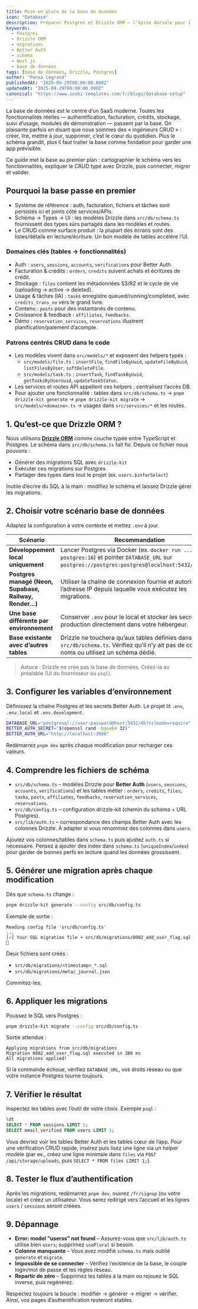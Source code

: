 ```yaml
---
title: Mise en place de la base de données
icon: "Database"
description: Préparer Postgres et Drizzle ORM — l’épine dorsale pour l’auth, la facturation, le stockage, les tâches et les tables métier.
keywords:
  - Postgres
  - Drizzle ORM
  - migrations
  - Better Auth
  - schéma
  - Next.js
  - base de données
tags: [base de données, Drizzle, Postgres]
author: "Pansa Legrand"
publishedAt: "2025-09-29T00:00:00.000Z"
updatedAt: "2025-09-29T00:00:00.000Z"
canonical: "https://www.sushi-templates.com/fr/blogs/database-setup"
---
```


La base de données est le centre d’un SaaS moderne. Toutes les fonctionnalités réelles — authentification, facturation, crédits, stockage, suivi d’usage, modules de démonstration — passent par la base. On plaisante parfois en disant que nous sommes des « ingénieurs CRUD » : créer, lire, mettre à jour, supprimer, c’est le cœur du quotidien. Plus le schéma grandit, plus il faut traiter la base comme fondation pour garder une app prévisible.

Ce guide met la base au premier plan : cartographier le schéma vers les fonctionnalités, expliquer le CRUD typé avec Drizzle, puis connecter, migrer et valider.

## Pourquoi la base passe en premier

- Système de référence : auth, facturation, fichiers et tâches sont persistés ici et joints côté services/APIs.
- Schéma → Types → UI : les modèles Drizzle dans `src/db/schema.ts` fournissent des types sûrs partagés dans les modèles et routes.
- Le CRUD comme surface produit : la plupart des écrans sont des listes/détails en lecture/écriture. Un bon modèle de tables accélère l’UI.

### Domaines clés (tables → fonctionnalités)

- Auth : `users`, `sessions`, `accounts`, `verifications` pour Better Auth.
- Facturation & crédits : `orders`, `credits` suivent achats et écritures de crédit.
- Stockage : `files` contient les métadonnées S3/R2 et le cycle de vie (uploading → active → deleted).
- Usage & tâches (IA) : `tasks` enregistre queued/running/completed, avec `credits_trans_no` vers le grand livre.
- Contenu : `posts` pour des instantanés de contenu.
- Croissance & feedback : `affiliates`, `feedbacks`.
- Démo : `reservation_services`, `reservations` illustrent planification/paiement d’acompte.

### Patrons centrés CRUD dans le code

- Les modèles vivent dans `src/models/*` et exposent des helpers typés :
  - `src/models/file.ts` : `insertFile`, `findFileByUuid`, `updateFileByUuid`, `listFilesByUser`, `softDeleteFile`.
  - `src/models/task.ts` : `insertTask`, `findTaskByUuid`, `getTasksByUserUuid`, `updateTaskStatus`.
- Les services et routes API appellent ces helpers ; centralisez l’accès DB.
- Pour ajouter une fonctionnalité : tables dans `src/db/schema.ts` → `pnpm drizzle-kit generate` → `pnpm drizzle-kit migrate` → `src/models/<domaine>.ts` → usages dans `src/services/*` et les routes.

## 1. Qu’est-ce que Drizzle ORM ?

Nous utilisons **[Drizzle ORM](https://orm.drizzle.team/)** comme couche typée
entre TypeScript et Postgres. Le schéma dans `src/db/schema.ts` fait foi. Depuis
ce fichier nous pouvons :

- Générer des migrations SQL avec `drizzle-kit`
- Exécuter ces migrations sur Postgres
- Partager des types dans tout le projet (ex. `users.$inferSelect`)

Inutile d’écrire du SQL à la main : modifiez le schéma et laissez Drizzle gérer
les migrations.

## 2. Choisir votre scénario base de données

Adaptez la configuration à votre contexte et mettez `.env` à jour.

| Scénario | Recommandation |
| --- | --- |
| **Développement local uniquement** | Lancer Postgres via Docker (ex. `docker run ... postgres:16`) et pointer `DATABASE_URL` sur `postgres://postgres:postgres@localhost:5432/postgres`. |
| **Postgres managé (Neon, Supabase, Railway, Render…)** | Utiliser la chaîne de connexion fournie et autoriser l’adresse IP depuis laquelle vous exécutez les migrations. |
| **Une base différente par environnement** | Conserver `.env` pour le local et stocker les secrets de production directement dans votre hébergeur. |
| **Base existante avec d’autres tables** | Drizzle ne touchera qu’aux tables définies dans `src/db/schema.ts`. Vérifiez qu’il n’y ait pas de collision de noms ou utilisez un schéma dédié. |

> Astuce : Drizzle ne crée pas la base de données. Créez-la au préalable (UI du
> fournisseur ou `psql`).

## 3. Configurer les variables d’environnement

Définissez la chaîne Postgres et les secrets Better Auth. Le projet lit `.env`,
`.env.local` et `.env.development`.

```bash  title=".env"
DATABASE_URL="postgresql://user:password@host:5432/db?sslmode=require"
BETTER_AUTH_SECRET="$(openssl rand -base64 32)"
BETTER_AUTH_URL="http://localhost:3000"
```

Redémarrez `pnpm dev` après chaque modification pour recharger ces valeurs.

## 4. Comprendre les fichiers de schéma

- `src/db/schema.ts` – modèles Drizzle pour **Better Auth** (`users`, `sessions`,
  `accounts`, `verifications`) et les tables métier : `orders`, `credits`, `files`,
  `tasks`, `posts`, `affiliates`, `feedbacks`, `reservation_services`,
  `reservations`.
- `src/db/config.ts` – configuration drizzle-kit (chemin du schéma + URL
  Postgres).
- `src/lib/auth.ts` – correspondance des champs Better Auth avec les colonnes
  Drizzle. À adapter si vous renommez des colonnes dans `users`.

Ajoutez vos colonnes/tables dans `schema.ts` puis ajustez `auth.ts` si nécessaire. Pensez à ajouter des index dans `schema.ts` (`uniqueIndex`/`index`) pour garder de bonnes perfs en lecture quand les données grossissent.

## 5. Générer une migration après chaque modification

Dès que `schema.ts` change :

```bash
pnpm drizzle-kit generate --config src/db/config.ts
```

Exemple de sortie :

```
Reading config file 'src/db/config.ts'
...
[✓] Your SQL migration file ➜ src/db/migrations/0002_add_user_flag.sql 🚀
```

Deux fichiers sont créés :

- `src/db/migrations/<timestamp>_*.sql`
- `src/db/migrations/meta/_journal.json`

Commitez-les.

## 6. Appliquer les migrations

Poussez le SQL vers Postgres :

```bash
pnpm drizzle-kit migrate --config src/db/config.ts
```

Sortie attendue :

```
Applying migrations from src/db/migrations
Migration 0002_add_user_flag.sql executed in 380 ms
All migrations applied!
```

Si la commande échoue, vérifiez `DATABASE_URL`, vos droits réseau ou que votre
instance Postgres tourne toujours.

## 7. Vérifier le résultat

Inspectez les tables avec l’outil de votre choix. Exemple `psql` :

```sql
\dt
SELECT * FROM sessions LIMIT 1;
SELECT email_verified FROM users LIMIT 1;
```

Vous devriez voir les tables Better Auth et les tables cœur de l’app. Pour une vérification CRUD rapide, insérez puis lisez une ligne via un helper modèle (par ex., créez une ligne minimale dans `files` via `POST /api/storage/uploads`, puis `SELECT * FROM files LIMIT 1;`).

## 8. Tester le flux d’authentification

Après les migrations, redémarrez `pnpm dev`, ouvrez `/fr/signup` (ou votre
locale) et créez un utilisateur. Vous serez redirigé vers l’accueil et les
lignes `users` / `sessions` seront créées.

## 9. Dépannage

- **Error: model "userss" not found** – Assurez-vous que `src/lib/auth.ts`
  utilise bien `users`; supprimez `usePlural` si besoin.
- **Colonne manquante** – Vous avez modifié `schema.ts` mais oublié `generate`
  et `migrate`.
- **Impossible de se connecter** – Vérifiez l’existence de la base, le couple
  login/mot de passe et les règles réseau.
- **Repartir de zéro** – Supprimez les tables à la main ou rejouez le SQL
  inverse, puis regénérez.

Respectez toujours la boucle : modifier → générer → migrer → vérifier. Ainsi, vos
pages d’authentification resteront stables.
